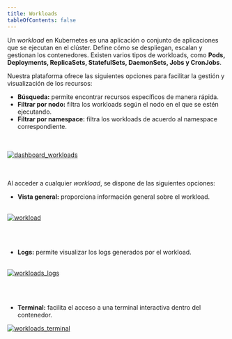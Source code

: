 ```yaml
---
title: Workloads
tableOfContents: false
---
```


Un *workload* en Kubernetes es una aplicación o conjunto de aplicaciones que se ejecutan en el clúster. Define cómo se despliegan, escalan y gestionan los contenedores. Existen varios tipos de workloads, como **Pods, Deployments, ReplicaSets, StatefulSets, DaemonSets, Jobs y CronJobs**.

Nuestra plataforma ofrece las siguientes opciones para facilitar la gestión y visualización de los recursos:
* **Búsqueda:** permite encontrar recursos específicos de manera rápida.
* **Filtrar por nodo:** filtra los workloads según el nodo en el que se estén ejecutando.
* **Filtrar por namespace:** filtra los workloads de acuerdo al namespace correspondiente.

<br></br>
<a href="/src/content/docs/img/getting-started/syndeno-ecosystem/kubernetes-img/workloads/workloads.png" target="_blank">
        <img src="/src/content/docs/img/getting-started/syndeno-ecosystem/kubernetes-img/workloads/workloads.png" alt="dashboard_workloads"></img>
</a>

<br></br>
Al acceder a cualquier *workload*, se dispone de las siguientes opciones: 
* **Vista general:** proporciona información general sobre el workload.
<br></br>
<a href="/src/content/docs/img/getting-started/syndeno-ecosystem/kubernetes-img/workloads/workload.png" target="_blank">
        <img src="/src/content/docs/img/getting-started/syndeno-ecosystem/kubernetes-img/workloads/workload.png" alt="workload"></img>
</a>

<br></br>
* **Logs:** permite visualizar los logs generados por el workload.
<br></br>
<a href="/src/content/docs/img/getting-started/syndeno-ecosystem/kubernetes-img/workloads/workloads_logs.png" target="_blank">
        <img src="/src/content/docs/img/getting-started/syndeno-ecosystem/kubernetes-img/workloads/workloads_logs.png" alt="workloads_logs"></img>
</a>

<br></br>
* **Terminal:** facilita el acceso a una terminal interactiva dentro del contenedor.
<a href="/src/content/docs/img/getting-started/syndeno-ecosystem/kubernetes-img/workloads/workloads_terminal.png" target="_blank">
        <img src="/src/content/docs/img/getting-started/syndeno-ecosystem/kubernetes-img/workloads/workloads_terminal.png" alt="workloads_terminal"></img>
</a>